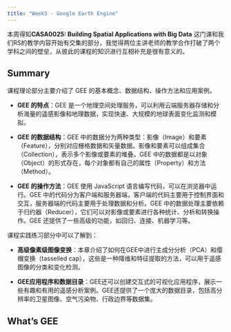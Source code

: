 ```yaml
---
title: "Week5 - Google Earth Engine"
---
```


本周得知**CASA0025: Building Spatial Applications with Big Data** 这门课和我们RS的教学内容开始有交集的部分，我觉得两位主讲老师的教学合作打破了两个学科之间的壁垒，从彼此的课程的知识进行互相补充是很有意义的。

## Summary

课程理论部分主要介绍了 GEE 的基本概念、数据结构、操作方法和应用案例。

-   **GEE 的特点**：GEE 是一个地理空间处理服务，可以利用云端服务器存储和分析海量的遥感影像和地理数据，实现快速、大规模的地球表面变化监测和模拟。

-   **GEE 的数据结构**：GEE 中的数据分为两种类型：影像（Image）和要素（Feature），分别对应栅格数据和矢量数据。影像和要素可以组成集合（Collection），表示多个影像或要素的堆叠。GEE 中的数据都是以对象（Object）的形式存在，每个对象都有自己的属性（Property）和方法（Method）。

-   **GEE 的操作方法**：GEE 使用 JavaScript 语言编写代码，可以在浏览器中运行。GEE 中的代码分为客户端和服务器端，客户端的代码主要用于控制界面和交互，服务器端的代码主要用于处理数据和分析。GEE 中的数据处理主要依赖于归约器（Reducer），它们可以对影像或要素进行各种统计、分析和转换操作。GEE 还提供了一些高级的功能，如回归、连接、机器学习等。

课程实践练习部分中可以了解到：

-   **高级像素级图像变换**：本章介绍了如何在GEE中进行主成分分析（PCA）和缨帽变换（tasselled cap），这些是一种降维和特征提取的方法，可以用于遥感图像的分类和变化检测。

-   **GEE应用程序和数据目录**：GEE还可以创建交互式的可视化应用程序，展示一些有趣和有用的遥感分析案例。GEE还提供了一个庞大的数据目录，包括高分辨率的卫星图像、空气污染物、行政边界等数据集。

## What's GEE
